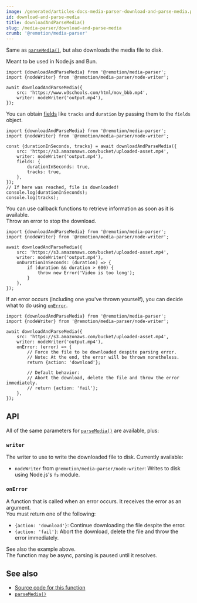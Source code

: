 ```yaml
---
image: /generated/articles-docs-media-parser-download-and-parse-media.png
id: download-and-parse-media
title: downloadAndParseMedia()
slug: /media-parser/download-and-parse-media
crumb: '@remotion/media-parser'
---
```


Same as [`parseMedia()`](/docs/media-parser/parse-media), but also downloads the media file to disk.

Meant to be used in Node.js and Bun.

```tsx twoslash title="Download a file"
import {downloadAndParseMedia} from '@remotion/media-parser';
import {nodeWriter} from '@remotion/media-parser/node-writer';

await downloadAndParseMedia({
	src: 'https://www.w3schools.com/html/mov_bbb.mp4',
	writer: nodeWriter('output.mp4'),
});
```

You can obtain [fields](/docs/media-parser/parse-media#fields) like `tracks` and `duration` by passing them to the `fields` object.

```tsx twoslash title="Download a file and get metadata"
import {downloadAndParseMedia} from '@remotion/media-parser';
import {nodeWriter} from '@remotion/media-parser/node-writer';

const {durationInSeconds, tracks} = await downloadAndParseMedia({
	src: 'https://s3.amazonaws.com/bucket/uploaded-asset.mp4',
	writer: nodeWriter('output.mp4'),
	fields: {
		durationInSeconds: true,
		tracks: true,
	},
});
// If here was reached, file is downloaded!
console.log(durationInSeconds);
console.log(tracks);
```

You can use callback functions to retrieve information as soon as it is available.  
Throw an error to stop the download.

```tsx twoslash title="Stop the download if the video is too long"
import {downloadAndParseMedia} from '@remotion/media-parser';
import {nodeWriter} from '@remotion/media-parser/node-writer';

await downloadAndParseMedia({
	src: 'https://s3.amazonaws.com/bucket/uploaded-asset.mp4',
	writer: nodeWriter('output.mp4'),
	onDurationInSeconds: (duration) => {
		if (duration && duration > 600) {
			throw new Error('Video is too long');
		}
	},
});
```

If an error occurs (including one you've thrown yourself), you can decide what to do using [`onError`](#onerror).

```tsx twoslash title="Continue download despite error"
import {downloadAndParseMedia} from '@remotion/media-parser';
import {nodeWriter} from '@remotion/media-parser/node-writer';

await downloadAndParseMedia({
	src: 'https://s3.amazonaws.com/bucket/uploaded-asset.mp4',
	writer: nodeWriter('output.mp4'),
	onError: (error) => {
		// Force the file to be downloaded despite parsing error.
		// Note: At the end, the error will be thrown nonetheless.
		return {action: 'download'};

		// Default behavior:
		// Abort the download, delete the file and throw the error immediately.
		// return {action: 'fail'};
	},
});
```

## API

All of the same parameters for [`parseMedia()`](/docs/media-parser/parse-media) are available, plus:

### `writer`

The writer to use to write the downloaded file to disk. Currently available:

- `nodeWriter` from `@remotion/media-parser/node-writer`: Writes to disk using Node.js's `fs` module.

### `onError`

A function that is called when an error occurs. It receives the error as an argument.  
You must return one of the following:

- `{action: 'download'}`: Continue downloading the file despite the error.
- `{action: 'fail'}`: Abort the download, delete the file and throw the error immediately.

See also the example above.  
The function may be async, parsing is paused until it resolves.

## See also

- [Source code for this function](https://github.com/remotion-dev/remotion/blob/main/packages/media-parser/src/download-and-parse-media.ts)
- [`parseMedia()`](/docs/media-parser/parse-media)
